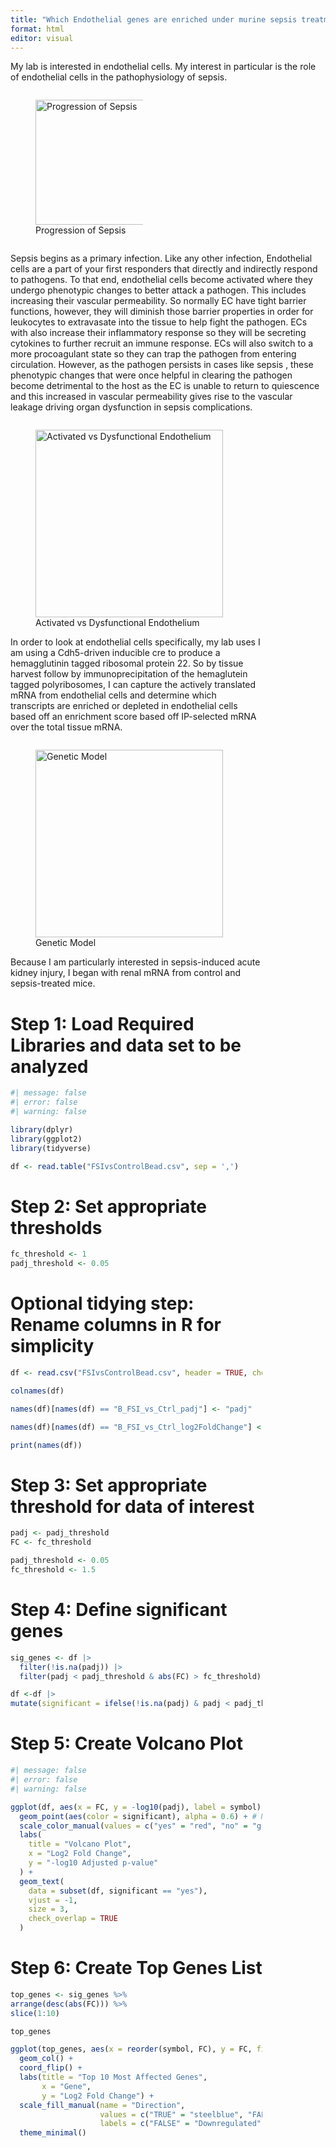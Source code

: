 ```yaml
---
title: "Which Endothelial genes are enriched under murine sepsis treatment?"
format: html
editor: visual
---
```


My lab is interested in endothelial cells. My interest in particular is the role of endothelial cells in the pathophysiology of sepsis.

::: {.column width="50%"}
![Progression of Sepsis](schematic.png){height="200"}
:::

Sepsis begins as a primary infection. Like any other infection, Endothelial cells are a part of your first responders that directly and indirectly respond to pathogens. To that end, endothelial cells become activated where they undergo phenotypic changes to better attack a pathogen. This includes increasing their vascular permeability. So normally EC have tight barrier functions, however, they will diminish those barrier properties in order for leukocytes to extravasate into the tissue to help fight the pathogen. ECs with also increase their inflammatory response so they will be secreting cytokines to further recruit an immune response. ECs will also switch to a more procoagulant state so they can trap the pathogen from entering circulation. However, as the pathogen persists in cases like sepsis , these phenotypic changes that were once helpful in clearing the pathogen become detrimental to the host as the EC is unable to return to quiescence and this increased in vascular permeability gives rise to the vascular leakage driving organ dysfunction in sepsis complications.

:::: {.column width="80%"}
![Activated vs Dysfunctional Endothelium](ActivatedvsDysfunction.png){height="300"}

In order to look at endothelial cells specifically, my lab uses I am using a Cdh5-driven inducible cre to produce a hemagglutinin tagged ribosomal protein 22. So by tissue harvest follow by immunoprecipitation of the hemaglutein tagged polyribosomes, I can capture the actively translated mRNA from endothelial cells and determine which transcripts are enriched or depleted in endothelial cells based off an enrichment score based off IP-selected mRNA over the total tissue mRNA.

::: {.column width="100%"}
![Genetic Model](MouseModel.png){height="300"}

Because I am particularly interested in sepsis-induced acute kidney injury, I began with renal mRNA from control and sepsis-treated mice.

# Step 1: Load Required Libraries and data set to be analyzed

```r
#| message: false
#| error: false
#| warning: false

library(dplyr)
library(ggplot2)
library(tidyverse)

df <- read.table("FSIvsControlBead.csv", sep = ',')
```

# Step 2: Set appropriate thresholds

```r

fc_threshold <- 1
padj_threshold <- 0.05
```

# Optional tidying step: Rename columns in R for simplicity

```r

df <- read.csv("FSIvsControlBead.csv", header = TRUE, check.names = TRUE)

colnames(df)

names(df)[names(df) == "B_FSI_vs_Ctrl_padj"] <- "padj"

names(df)[names(df) == "B_FSI_vs_Ctrl_log2FoldChange"] <- "FC"

print(names(df))

```

# Step 3: Set appropriate threshold for data of interest

```r
padj <- padj_threshold
FC <- fc_threshold

padj_threshold <- 0.05
fc_threshold <- 1.5
```

# Step 4: Define significant genes

```r
sig_genes <- df |> 
  filter(!is.na(padj)) |> 
  filter(padj < padj_threshold & abs(FC) > fc_threshold)

df <-df |>
mutate(significant = ifelse(!is.na(padj) & padj < padj_threshold & abs (FC) > fc_threshold, "yes", "no"))

```

# Step 5: Create Volcano Plot

```r
#| message: false
#| error: false
#| warning: false

ggplot(df, aes(x = FC, y = -log10(padj), label = symbol)) +
  geom_point(aes(color = significant), alpha = 0.6) + # Move color here
  scale_color_manual(values = c("yes" = "red", "no" = "gray")) +
  labs(
    title = "Volcano Plot",
    x = "Log2 Fold Change",
    y = "-log10 Adjusted p-value"
  ) +
  geom_text(
    data = subset(df, significant == "yes"),
    vjust = -1,
    size = 3,
    check_overlap = TRUE
  )

```

# Step 6: Create Top Genes List

```r
top_genes <- sig_genes %>%
arrange(desc(abs(FC))) %>%
slice(1:10)

top_genes

ggplot(top_genes, aes(x = reorder(symbol, FC), y = FC, fill = FC > 0)) + 
  geom_col() + 
  coord_flip() + 
  labs(title = "Top 10 Most Affected Genes", 
       x = "Gene", 
       y = "Log2 Fold Change") + 
  scale_fill_manual(name = "Direction", 
                    values = c("TRUE" = "steelblue", "FALSE" = "salmon"), 
                    labels = c("FALSE" = "Downregulated", "TRUE" = "Upregulated")) + 
  theme_minimal()

```
:::
::::
